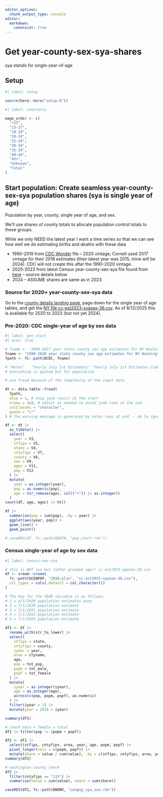 ```yaml
---
editor_options: 
  chunk_output_type: console
editor:
  markdown:
    canonical: true  
---
```


# Get year-county-sex-sya-shares

sya stands for single-year-of-age


## Setup

```r
#| label: setup

source(here::here("setup.R"))
```

```r
#| label: constants

mage_order <- c(
  "<15",
  "15-17",
  "18-19",
  "20-24",
  "25-29",
  "30-34",
  "35-39",
  "40-44",
  "45+",
  "Unknown",
  "Total"
)

```


## Start population: Create seamless year-county-sex-sya population shares (sya is single year of age)

Population by year, county, single year of age, and sex.

We'll use shares of county totals to allocate population control totals to these groups.

While we only NEED the latest year I want a time series so that we can see how well we do estimating births and deaths with these data

-   1990-2019 from [CDC Wonder](https://wonder.cdc.gov/bridged-race-population.html) file -- 2020 vintage; Cornell used 2017 vintage for their 2018 estimates (their latest year was 2015, mine will be 2024). CDC will not create this after the 1990-2020 vintage.
-   2020-2023 from latest Census year-county-sex-sya file found from [here](https://www.census.gov/data/tables/time-series/demo/popest/2020s-counties-detail.html) -- source details below
-   2024 -- ASSUME shares are same as in 2023

### Source for 2020+ year-county-sex-sya data

Go to the [county details landing page](https://www.census.gov/data/tables/time-series/demo/popest/2020s-counties-detail.html), page down for the single year of age tables, and get the [NY file cc-est2023-syasex-36.csv](https://www2.census.gov/programs-surveys/popest/datasets/2020-2023/counties/asrh/cc-est2023-syasex-36.csv). As of 6/12/2025 this is available for 2020 to 2023 (but not yet 2024).


### Pre-2020: CDC single-year of age by sex data

```r
#| label: get-start
#| eval: true

# fname <- "1990-2017 year state county sex age estimates for NY Washington County.txt"
fname <- "1990-2020 year state county sex age estimates for NY Washington County.txt"
fpath <- fs::path(DCDC, fname)

# "Notes"	"Yearly July 1st Estimates"	"Yearly July 1st Estimates Code"	"State"	"State Code"	"County"	"County Code"	"Sex"	"Sex Code"	"Age"	"Age Code"	Population
# everything is quoted but for population

# use fread because of the complexity of the input data

dt <- data.table::fread(
  fpath,
  skip = 1, # skip junk row(s) at the start
  nrows = 1e9, # adjust as needed to avoid junk rows at the end
  colClasses = "character",
  quote = "\""
) # the warning message is generated by notes rows at end -- ok to ignore

df <- dt |>
  as_tibble() |>
  select(
    year = V3,
    stfips = V5,
    state = V4,
    cntyfips = V7,
    county = V6,
    sex = V9,
    agec = V11,
    pop = V12
  ) |>
  mutate(
    year = as.integer(year),
    pop = as.numeric(pop),
    age = str_remove(agec, coll("+")) |> as.integer()
  )
count(df, age, agec) |> ht()

df |>
  summarise(pop = sum(pop), .by = year) |>
  ggplot(aes(year, pop)) +
  geom_line() +
  geom_point()

# saveRDS(df, fs::path(DDATA, "pop_start.rds"))

```

### Census single-year of age by sex data

```r
#| label: census-sex-sya

# this is NOT sya but rather grouped age!! cc-est2023-agesex-36.csv
df <- vroom::vroom(
  fs::path(DCENPOP, "2020-plus", "cc-est2023-syasex-36.csv"),
  col_types = cols(.default = col_character())
)

# The key for the YEAR variable is as follows:
# 1 = 4/1/2020 population estimates base
# 2 = 7/1/2020 population estimate
# 3 = 7/1/2021 population estimate
# 4 = 7/1/2022 population estimate
# 5 = 7/1/2023 population estimate

df1 <- df |>
  rename_with(str_to_lower) |>
  select(
    stfips = state,
    cntyfips = county,
    iyear = year,
    area = ctyname,
    age,
    pop = tot_pop,
    popm = tot_male,
    popf = tot_female
  ) |>
  mutate(
    iyear = as.integer(iyear),
    age = as.integer(age),
    across(c(pop, popm, popf), as.numeric)
  ) |>
  filter(iyear > 1) |>
  mutate(year = 2018 + iyear)

summary(df1)

# check male + female = total
df1 |> filter(pop != (popm + popf))

df2 <- df1 |>
  select(stfips, cntyfips, area, year, age, popm, popf) |>
  pivot_longer(cols = c(popm, popf)) |>
  mutate(share = value / sum(value), .by = c(stfips, cntyfips, area, year))
summary(df2)

# washington county check
df2 |>
  filter(cntyfips == "115") |>
  summarise(value = sum(value), share = sum(share))

saveRDS(df2, fs::path(DWORK, "cenpop_sya_sex.rds"))

```